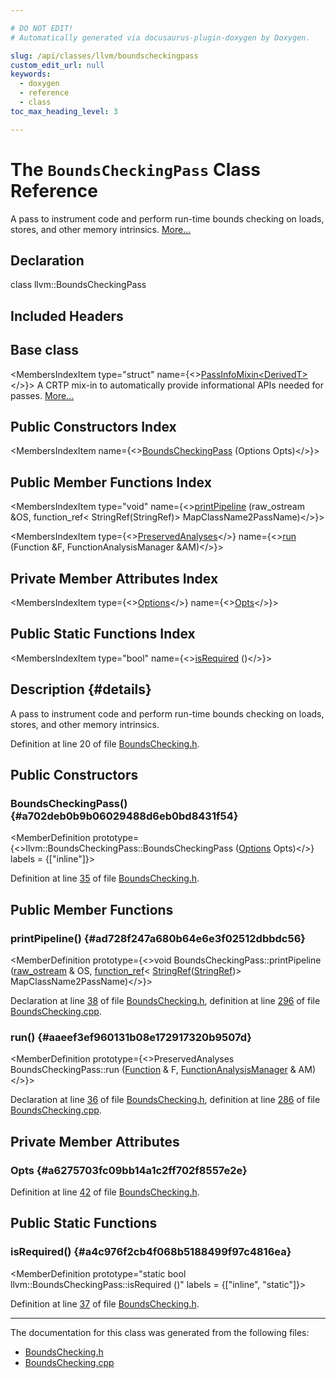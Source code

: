```yaml
---

# DO NOT EDIT!
# Automatically generated via docusaurus-plugin-doxygen by Doxygen.

slug: /api/classes/llvm/boundscheckingpass
custom_edit_url: null
keywords:
  - doxygen
  - reference
  - class
toc_max_heading_level: 3

---
```





# The `BoundsCheckingPass` Class Reference

<DoxygenPage pluginConfig={pluginConfig}>

A pass to instrument code and perform run-time bounds checking on loads, stores, and other memory intrinsics. <a href="#details">More...</a>

## Declaration

<CodeBlock>class llvm::BoundsCheckingPass</CodeBlock>

## Included Headers

<IncludesList>
<IncludesListItem
  filePath="llvm/Transforms/Instrumentation/BoundsChecking.h"
  permalink="/docs/api/files/include/include/llvm/include/llvm/transforms/include/llvm/transforms/instrumentation/boundschecking-h"
  isLocal="true" />
</IncludesList>

## Base class

<MembersIndex>

<MembersIndexItem
  type="struct"
  name={<><a href="/docs/api/structs/llvm/passinfomixin">PassInfoMixin&lt;DerivedT&gt;</a></>}>
A CRTP mix-in to automatically provide informational APIs needed for passes. <a href="/docs/api/structs/llvm/passinfomixin/#details">More...</a>
</MembersIndexItem>

</MembersIndex>

## Public Constructors Index

<MembersIndex>

<MembersIndexItem
  name={<><a href="#a702deb0b9b06029488d6eb0bd8431f54">BoundsCheckingPass</a> (Options Opts)</>}>
</MembersIndexItem>

</MembersIndex>

## Public Member Functions Index

<MembersIndex>

<MembersIndexItem
  type="void"
  name={<><a href="#ad728f247a680b64e6e3f02512dbbdc56">printPipeline</a> (raw&#95;ostream &amp;OS, function&#95;ref&lt; StringRef(StringRef)&gt; MapClassName2PassName)</>}>
</MembersIndexItem>

<MembersIndexItem
  type={<><a href="/docs/api/classes/llvm/preservedanalyses">PreservedAnalyses</a></>}
  name={<><a href="#aaeef3ef960131b08e172917320b9507d">run</a> (Function &amp;F, FunctionAnalysisManager &amp;AM)</>}>
</MembersIndexItem>

</MembersIndex>

## Private Member Attributes Index

<MembersIndex>

<MembersIndexItem
  type={<><a href="/docs/api/structs/llvm/boundscheckingpass/options">Options</a></>}
  name={<><a href="#a6275703fc09bb14a1c2ff702f8557e2e">Opts</a></>}>
</MembersIndexItem>

</MembersIndex>

## Public Static Functions Index

<MembersIndex>

<MembersIndexItem
  type="bool"
  name={<><a href="#a4c976f2cb4f068b5188499f97c4816ea">isRequired</a> ()</>}>
</MembersIndexItem>

</MembersIndex>

## Description {#details}

A pass to instrument code and perform run-time bounds checking on loads, stores, and other memory intrinsics.

Definition at line 20 of file <a href="/docs/api/files/include/include/llvm/include/llvm/transforms/include/llvm/transforms/instrumentation/boundschecking-h">BoundsChecking.h</a>.

<SectionDefinition>

## Public Constructors

### BoundsCheckingPass() {#a702deb0b9b06029488d6eb0bd8431f54}

<MemberDefinition
  prototype={<>llvm::BoundsCheckingPass::BoundsCheckingPass (<a href="/docs/api/structs/llvm/boundscheckingpass/options">Options</a> Opts)</>}
  labels = {["inline"]}>

Definition at line <a href="/docs/api/files/include/include/llvm/include/llvm/transforms/include/llvm/transforms/instrumentation/boundschecking-h/#l00035">35</a> of file <a href="/docs/api/files/include/include/llvm/include/llvm/transforms/include/llvm/transforms/instrumentation/boundschecking-h">BoundsChecking.h</a>.
</MemberDefinition>

</SectionDefinition>

<SectionDefinition>

## Public Member Functions

### printPipeline() {#ad728f247a680b64e6e3f02512dbbdc56}

<MemberDefinition
  prototype={<>void BoundsCheckingPass::printPipeline (<a href="/docs/api/classes/llvm/raw-ostream">raw&#95;ostream</a> &amp; OS, <a href="/docs/api/classes/llvm/function-ref">function&#95;ref</a>&lt; <a href="/docs/api/classes/llvm/stringref">StringRef</a>(<a href="/docs/api/classes/llvm/stringref">StringRef</a>)&gt; MapClassName2PassName)</>}>

Declaration at line <a href="/docs/api/files/include/include/llvm/include/llvm/transforms/include/llvm/transforms/instrumentation/boundschecking-h/#l00038">38</a> of file <a href="/docs/api/files/include/include/llvm/include/llvm/transforms/include/llvm/transforms/instrumentation/boundschecking-h">BoundsChecking.h</a>, definition at line <a href="/docs/api/files/lib/lib/transforms/lib/transforms/instrumentation/boundschecking-cpp/#l00296">296</a> of file <a href="/docs/api/files/lib/lib/transforms/lib/transforms/instrumentation/boundschecking-cpp">BoundsChecking.cpp</a>.
</MemberDefinition>

### run() {#aaeef3ef960131b08e172917320b9507d}

<MemberDefinition
  prototype={<>PreservedAnalyses BoundsCheckingPass::run (<a href="/docs/api/classes/llvm/function">Function</a> &amp; F, <a href="/docs/api/namespaces/llvm/#adce09a5a0de0e3177eb00e932734af2f">FunctionAnalysisManager</a> &amp; AM)</>}>

Declaration at line <a href="/docs/api/files/include/include/llvm/include/llvm/transforms/include/llvm/transforms/instrumentation/boundschecking-h/#l00036">36</a> of file <a href="/docs/api/files/include/include/llvm/include/llvm/transforms/include/llvm/transforms/instrumentation/boundschecking-h">BoundsChecking.h</a>, definition at line <a href="/docs/api/files/lib/lib/transforms/lib/transforms/instrumentation/boundschecking-cpp/#l00286">286</a> of file <a href="/docs/api/files/lib/lib/transforms/lib/transforms/instrumentation/boundschecking-cpp">BoundsChecking.cpp</a>.
</MemberDefinition>

</SectionDefinition>

<SectionDefinition>

## Private Member Attributes

### Opts {#a6275703fc09bb14a1c2ff702f8557e2e}

<MemberDefinition
  prototype="Options llvm::BoundsCheckingPass::Opts">

Definition at line <a href="/docs/api/files/include/include/llvm/include/llvm/transforms/include/llvm/transforms/instrumentation/boundschecking-h/#l00042">42</a> of file <a href="/docs/api/files/include/include/llvm/include/llvm/transforms/include/llvm/transforms/instrumentation/boundschecking-h">BoundsChecking.h</a>.
</MemberDefinition>

</SectionDefinition>

<SectionDefinition>

## Public Static Functions

### isRequired() {#a4c976f2cb4f068b5188499f97c4816ea}

<MemberDefinition
  prototype="static bool llvm::BoundsCheckingPass::isRequired ()"
  labels = {["inline", "static"]}>

Definition at line <a href="/docs/api/files/include/include/llvm/include/llvm/transforms/include/llvm/transforms/instrumentation/boundschecking-h/#l00037">37</a> of file <a href="/docs/api/files/include/include/llvm/include/llvm/transforms/include/llvm/transforms/instrumentation/boundschecking-h">BoundsChecking.h</a>.
</MemberDefinition>

</SectionDefinition>

<hr/>

The documentation for this class was generated from the following files:

<ul>
<li><a href="/docs/api/files/include/include/llvm/include/llvm/transforms/include/llvm/transforms/instrumentation/boundschecking-h">BoundsChecking.h</a></li>
<li><a href="/docs/api/files/lib/lib/transforms/lib/transforms/instrumentation/boundschecking-cpp">BoundsChecking.cpp</a></li>
</ul>

</DoxygenPage>
